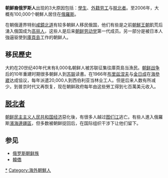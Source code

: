 {{noteTA
|G1=Korea
}}
{{unreferenced|time=2013-04-06T12:31:32+00:00}}
{{Ethnic group
|image=[[File:Граждане_КНДР_на_шествии_155_лет_Хабаровску_фото4.jpg|none]]
|image_caption=朝鲜公民在[[伯力|伯力]]游行，庆祝[[哈巴羅夫斯克邊疆區|哈巴羅夫斯克邊疆區]]成立155周年
|group=朝鮮裔俄罗斯人<br />{{lang|ru|Северные корейцы в России}}<br />{{lang|ko|조선계 러시아인}}
|population=10,000
|regions=[[俄羅斯遠東地區|俄羅斯遠東地區]]
|languages=[[朝鮮語|朝鮮語]]、[[俄語|俄語]]
|related-c=[[高麗人|高麗人]]
}}
'''朝鮮裔俄罗斯人'''出现的3大原因包括：[[學生|學生]]、[[外籍劳工|外籍劳工]]与[[脱北者|脱北者]]。至2006年，大概有100,000个朝鮮人居住在[[俄羅斯|俄羅斯]]。

在朝俄邊界特别[[咸鏡北道|咸鏡北道]]有较多朝鲜人移民俄国，他们有些是之前[[朝鮮王朝|朝鮮王朝]]飢荒后湧入俄国成为[[高麗人_(中亞)|高丽人]]，这些人是后来[[朝鲜劳动党|朝鲜劳动党]]第一代成员。另一部分是被日本人強逼驱使到[[庫頁島|庫頁島]]工作的朝鲜人。

==移民歷史==
大約在20世纪40年代末有8,000名朝鲜人被苏联征集往庫頁島当漁民。[[朝鲜战争|朝鲜战争]]后的10年重建时期很多朝鲜人到[[苏联|苏联]]读書。在1966年[[布里兹涅夫|布里兹涅夫]]与[[金日成|金日成]]在[[海參崴|海參崴]]达成協议，每年派遣20,000人到西伯利亚当林业工人。但是后来人数有所减少。到普京时代又再恢复，现在朝鲜政府每年由这些勞工得到七百萬美元收入。

==[[脱北者|脱北者]]==
[[朝鲜民主主义人民共和国经济|朝鲜民主主义人民共和国经济]]惡化後，有很多人越过[[图们江|图们江]]逃亡。有些人進入俄羅斯[[濱海邊疆區|濱海邊疆區]]，但多数被朝鲜捉回后，在国际组织干涉下让他们留下。

== 参见 ==
* [[俄罗斯朝鲜族|俄罗斯朝鲜族]]
* [[韓僑|韓僑]]

{{俄羅斯民族}}

[[Category:俄羅斯高麗人|*]]
[[Category:海外朝鮮人|Category:海外朝鮮人]]